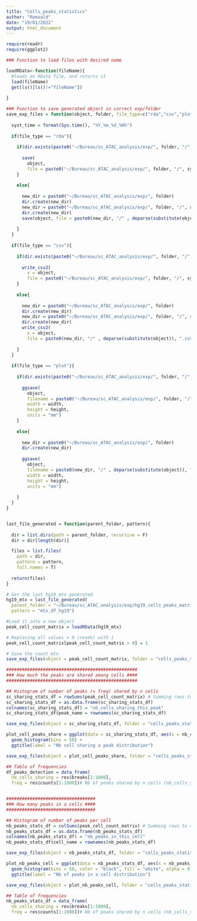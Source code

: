 ```yaml
---
title: "Cells_peaks_statistics"
author: "Romuald"
date: "19/01/2022"
output: html_document
---
```


```r

require(readr)
require(ggplot2)

```


```r

### Function to load files with desired name

loadRData<-function(fileName){
  #loads an RData file, and returns it
  load(fileName)
  get(ls()[ls()!="fileName"])
  
}

### Function to save generated object in correct exp/folder
save_exp_files = function(object, folder, file_type=c("rda","csv","plot"), width, height){
  
  syst_time = format(Sys.time(), "%Y_%m_%d_%Hh")
  
  if(file_type == "rda"){
    
    if(dir.exists(paste0("~/Bureau/sc_ATAC_analysis/exp/", folder, "/", syst_time))){
      
      save(
        object, 
        file = paste0("~/Bureau/sc_ATAC_analysis/exp/", folder, "/", syst_time, "/", deparse(substitute(object)),".rda"))
    }
    
    else{ 
      
      new_dir = paste0("~/Bureau/sc_ATAC_analysis/exp/", folder)
      dir.create(new_dir)
      new_dir = paste0("~/Bureau/sc_ATAC_analysis/exp/", folder, "/", syst_time)
      dir.create(new_dir)
      save(object, file = paste0(new_dir, "/" , deparse(substitute(object)), ".rda"))
      
    }
  }
  
  if(file_type == "csv"){
    
    if(dir.exists(paste0("~/Bureau/sc_ATAC_analysis/exp/", folder, "/", syst_time))){
      
      write_csv2(
        x = object, 
        file = paste0("~/Bureau/sc_ATAC_analysis/exp/", folder, "/", syst_time, "/", deparse(substitute(object)),".csv"))
    }
    
    else{ 
      
      new_dir = paste0("~/Bureau/sc_ATAC_analysis/exp/", folder)
      dir.create(new_dir)
      new_dir = paste0("~/Bureau/sc_ATAC_analysis/exp/", folder, "/", syst_time)
      dir.create(new_dir)
      write_csv2(
        x = object, 
        file = paste0(new_dir, "/" , deparse(substitute(object)), ".csv"))
      
    }
  }
  
  if(file_type == "plot"){
    
    if(dir.exists(paste0("~/Bureau/sc_ATAC_analysis/exp/", folder, "/", syst_time))){
      
      ggsave(
        object,
        filename = paste0("~/Bureau/sc_ATAC_analysis/exp/", folder, "/", syst_time, "/", deparse(substitute(object)),".svg"),
        width = width,
        height = height,
        units = "mm")
    }
    
    else{
      
      new_dir = paste0("~/Bureau/sc_ATAC_analysis/exp/", folder)
      dir.create(new_dir)
      
      ggsave(
        object,
        filename = paste0(new_dir, "/" , deparse(substitute(object)), ".svg"),
        width = width,
        height = height,
        units = "mm")
      
    }
  }
}


last_file_generated = function(parent_folder, pattern){
  
  dir = list.dirs(path = parent_folder, recursive = F)
  dir = dir[length(dir)]

  files = list.files(
    path = dir,
    pattern = pattern,
    full.names = T)
  
  return(files)
}

```


```r

# Get the last hg19_mtx generated
hg19_mtx = last_file_generated(
  parent_folder = "~/Bureau/sc_ATAC_analysis/exp/hg19_cells_peaks_matrix",
  pattern = "mtx_df_hg19")

#Load it into a new object
peak_cell_count_matrix = loadRData(hg19_mtx)

# Replacing all values > 0 (reads) with 1
peak_cell_count_matrix[peak_cell_count_matrix > 0] = 1 

# Save the count_mtx
save_exp_files(object = peak_cell_count_matrix, folder = "cells_peaks_statistics", file_type = "rda" )

##################################################
### How much the peaks are shared among cells ####
##################################################

## Histogram of number of peaks (= freq) shared by n cells
sc_sharing_stats_df = rowSums(peak_cell_count_matrix) # Summing rows to count number of cells sharing a peak
sc_sharing_stats_df = as.data.frame(sc_sharing_stats_df)
colnames(sc_sharing_stats_df) = "nb_cells_sharing_this_peak"
sc_sharing_stats_df$peak_name = rownames(sc_sharing_stats_df)

save_exp_files(object = sc_sharing_stats_df, folder = "cells_peaks_statistics", file_type = "csv" )

plot_cell_peaks_share = ggplot(data = sc_sharing_stats_df, aes(x = nb_cells_sharing_this_peak)) +
  geom_histogram(bins = 50) +
  ggtitle(label = "Nb cell sharing a peak distribution")

save_exp_files(object = plot_cell_peaks_share, folder = "cells_peaks_statistics", file_type = "plot",width = 200, height = 200 )

## Table of frequencies
df_peaks_detection = data_frame(
  nb_cells_sharing = res$breaks[1:1000], 
  freq = res$counts[1:1000])# Nb of peaks shared by n cells (nb_cells_sharing)


##################################
### How many peaks in a cells ####
##################################

## Histogram of number of peaks per cell
nb_peaks_stats_df = colSums(peak_cell_count_matrix) # Summing rows to count number of cells sharing a peak
nb_peaks_stats_df = as.data.frame(nb_peaks_stats_df)
colnames(nb_peaks_stats_df) = "nb_peaks_in_this_cell"
nb_peaks_stats_df$cell_name = rownames(nb_peaks_stats_df)

save_exp_files(object = nb_peaks_stats_df, folder = "cells_peaks_statistics", file_type = "csv" )

plot_nb_peaks_cell = ggplot(data = nb_peaks_stats_df, aes(x = nb_peaks_in_this_cell)) +
  geom_histogram(bins = 50, color = "black", fill = "white", alpha = 0.5) +
  ggtitle(label = "Nb of peaks in a cell distribution")

save_exp_files(object = plot_nb_peaks_cell, folder = "cells_peaks_statistics", file_type = "plot",width = 200, height = 200 )

## Table of frequencies
nb_peaks_stats_df = data_frame(
  nb_cells_sharing = res$breaks[1:1000], 
  freq = res$counts[1:1000])# Nb of peaks shared by n cells (nb_cells_sharing)

```
